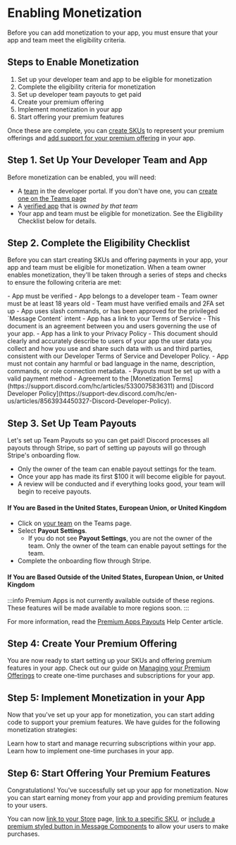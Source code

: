 # Enabling Monetization

Before you can add monetization to your app, you must ensure that your app and team meet the eligibility criteria. 

## Steps to Enable Monetization

1. Set up your developer team and app to be eligible for monetization
2. Complete the eligibility criteria for monetization
3. Set up developer team payouts to get paid
4. Create your premium offering
5. Implement monetization in your app
6. Start offering your premium features

Once these are complete, you can [create SKUs](/docs/monetization/managing-skus#creating-a-sku) to represent your premium offerings and [add support for your premium offering](/docs/monetization/enabling-monetization#step-5-implement-monetization-in-your-app) in your app.

## Step 1. Set Up Your Developer Team and App

Before monetization can be enabled, you will need:

- A [team](/docs/topics/teams) in the developer portal. If you don't have one, you can [create one on the Teams page](https://discord.com/developers/teams)
- A [verified app](https://support-dev.discord.com/hc/en-us/articles/23926564536471-How-Do-I-Get-My-App-Verified) that is _owned by that team_
- Your app and team must be eligible for monetization. See the Eligibility Checklist below for details.

## Step 2. Complete the Eligibility Checklist

Before you can start creating SKUs and offering payments in your app, your app and team must be eligible for monetization. When a team owner enables monetization, they'll be taken through a series of steps and checks to ensure the following criteria are met:

<Collapsible title="Eligibility Checklist" icon="list" open>
- App must be verified
- App belongs to a developer team
- Team owner must be at least 18 years old
- Team must have verified emails and 2FA set up
- App uses slash commands, or has been approved for the privileged `Message Content` intent
- App has a link to your Terms of Service
  - This document is an agreement between you and users governing the use of your app.
- App has a link to your Privacy Policy
  - This document should clearly and accurately describe to users of your app the user data you collect and how you use and share such data with us and third parties, consistent with our Developer Terms of Service and Developer Policy.
- App must not contain any harmful or bad language in the name, description, commands, or role connection metadata.
- Payouts must be set up with a valid payment method
- Agreement to the [Monetization Terms](https://support.discord.com/hc/articles/5330075836311) and [Discord Developer Policy](https://support-dev.discord.com/hc/en-us/articles/8563934450327-Discord-Developer-Policy).
</Collapsible>

## Step 3. Set Up Team Payouts

Let's set up Team Payouts so you can get paid! Discord processes all payouts through Stripe, so part of setting up payouts will go through Stripe's onboarding flow.

- Only the owner of the team can enable payout settings for the team.
- Once your app has made its first $100 it will become eligible for payout.
- A review will be conducted and if everything looks good, your team will begin to receive payouts.

#### If You are Based in the United States, European Union, or United Kingdom

- Click on [your team](https://discord.com/developers/teams) on the Teams page.
- Select **Payout Settings**.
  - If you do not see **Payout Settings**, you are not the owner of the team. Only the owner of the team can enable payout settings for the team.
- Complete the onboarding flow through Stripe.

#### If You are Based Outside of the United States, European Union, or United Kingdom

:::info
Premium Apps is not currently available outside of these regions. These features will be made available to more regions soon.
:::

For more information, read the [Premium Apps Payouts](https://support-dev.discord.com/hc/articles/17299902720919) Help Center article.

## Step 4: Create Your Premium Offering

You are now ready to start setting up your SKUs and offering premium features in your app. Check out our guide on [Managing your Premium Offerings](/docs/monetization/managing-skus#creating-a-sku) to create one-time purchases and subscriptions for your app.

## Step 5: Implement Monetization in your App

Now that you've set up your app for monetization, you can start adding code to support your premium features. We have guides for the following monetization strategies:

<Container>
  <Card title="Implementing App Subscriptions" link="/docs/monetization/implementing-app-subscriptions" icon="ShopIcon">
    Learn how to start and manage recurring subscriptions within your app.
  </Card>
  <Card title="Implementing One-Time Purchases" link="/docs/monetization/implementing-one-time-purchases" icon="ShopIcon">
    Learn how to implement one-time purchases in your app.
  </Card>
</Container>

## Step 6: Start Offering Your Premium Features
Congratulations! You've successfully set up your app for monetization. Now you can start earning money from your app and providing premium features to your users.

You can now [link to your Store](/docs/monetization/managing-skus#linking-to-your-store) page, [link to a specific SKU](/docs/monetization/managing-skus#linking-to-a-specific-sku), or [include a premium styled button in Message Components](/docs/monetization/managing-skus#responding-with-a-premium-button) to allow your users to make purchases.
